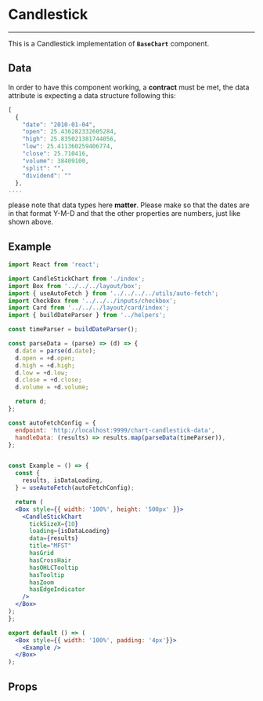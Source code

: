 
<Meta title="toolbox-ui/Financial/Charts" component={Candlestick} />

# Candlestick
<hr />

This is a Candlestick implementation of **`BaseChart`** component.

<Story name="Candlestick">
  <CandlestickTemplate />
</Story>

## Data
In order to have this component working, a **contract** must be met, the data attribute
is expecting a data structure following this:

```jsx
[
  {
    "date": "2010-01-04",
    "open": 25.436282332605284,
    "high": 25.835021381744056,
    "low": 25.411360259406774,
    "close": 25.710416,
    "volume": 38409100,
    "split": "",
    "dividend": ""
  },
....
```

please note that data types here **matter**. Please make so that the dates are in that format
Y-M-D and that the other properties are numbers, just like shown above.


## Example
```jsx
import React from 'react';

import CandleStickChart from './index';
import Box from '../../../layout/box';
import { useAutoFetch } from '../../../../utils/auto-fetch';
import CheckBox from '../../../inputs/checkbox';
import Card from '../../../layout/card/index';
import { buildDateParser } from '../helpers';

const timeParser = buildDateParser();

const parseData = (parse) => (d) => {
  d.date = parse(d.date);
  d.open = +d.open;
  d.high = +d.high;
  d.low = +d.low;
  d.close = +d.close;
  d.volume = +d.volume;

  return d;
};

const autoFetchConfig = {
  endpoint: 'http://localhost:9999/chart-candlestick-data',
  handleData: (results) => results.map(parseData(timeParser)),
};


const Example = () => {
  const {
    results, isDataLoading,
  } = useAutoFetch(autoFetchConfig);

  return (
  <Box style={{ width: '100%', height: '500px' }}>
    <CandleStickChart
      tickSizeX={10}
      loading={isDataLoading}
      data={results}
      title="MFST"
      hasGrid
      hasCrossHair
      hasOHLCTooltip
      hasTooltip
      hasZoom
      hasEdgeIndicator
    />
  </Box>
);
};

export default () => (
  <Box style={{ width: '100%', padding: '4px'}}>
    <Example />
  </Box>
);
```

## Props
<Props of={Candlestick} />
